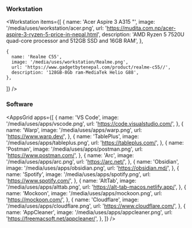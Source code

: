 ### Workstation

<Workstation
  items={[
    {
      name: 'Acer Aspire 3 A315 "',
      image: '/media/uses/workstation/acer.png',
      url: 'https://mudita.com.np/acer-aspire-3-ryzen-5-price-in-nepal.html',
      description: 'AMD Ryzen 5 7520U quad-core processor and 512GB SSD and 16GB RAM',
    },
    
    {
      name: 'Realme C55',
      image: '/media/uses/workstation/Realme.png',
      url: 'https://www.gadgetbytenepal.com/product/realme-c55//',
      description: '128GB-8Gb ram-MediaTek Helio G88',
    },
  ]}
/>

### Software

<AppsGrid
  apps={[
    {
      name: 'VS Code',
      image: '/media/uses/apps/vscode.png',
      url: 'https://code.visualstudio.com/',
    },
    {
      name: 'Warp',
      image: '/media/uses/apps/warp.png',
      url: 'https://www.warp.dev/',
    },
    {
      name: 'TablePlus',
      image: '/media/uses/apps/tableplus.png',
      url: 'https://tableplus.com/',
    },
    {
      name: 'Postman',
      image: '/media/uses/apps/postman.png',
      url: 'https://www.postman.com/',
    },
    {
      name: 'Arc',
      image: '/media/uses/apps/arc.png',
      url: 'https://arc.net/',
    },
    {
      name: 'Obsidian',
      image: '/media/uses/apps/obsidian.png',
      url: 'https://obsidian.md/',
    },
    {
      name: 'Spotify',
      image: '/media/uses/apps/spotify.png',
      url: 'https://www.spotify.com/',
    },
    {
      name: 'AltTab',
      image: '/media/uses/apps/alttab.png',
      url: 'https://alt-tab-macos.netlify.app/',
    },
    {
      name: 'Mockoon',
      image: '/media/uses/apps/mockoon.png',
      url: 'https://mockoon.com/',
    },
    {
      name: 'Cloudflare',
      image: '/media/uses/apps/cloudflare.png',
      url: 'https://www.cloudflare.com/',
    },
    {
      name: 'AppCleaner',
      image: '/media/uses/apps/appcleaner.png',
      url: 'https://freemacsoft.net/appcleaner/',
    },
  ]}
/>
